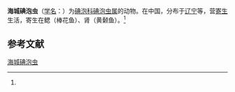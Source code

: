 {{Speciesbox
| name = 海城碘泡虫
| status = 
| status_system = 
| image = 
| genus = Myxobolus
| species = haichengensis
| authority = (Chen, 1998)<ref name='id9450'>{{cite web| url =http://www.bioinfo.cn/db05/BjdwSpecies.php?action=view&id=9450| title =海城碘泡虫| work =《中国动物物种编目数据库》| publisher =中国科学院微生物研究所| author =中国科学院动物研究所| accessdate =2009-04-16| deadurl =yes| archiveurl =https://web.archive.org/web/20160305074857/http://www.bioinfo.cn/db05/BjdwSpecies.php?action=view&id=9450| archivedate =2016-03-05}}</ref>
}}

'''海城碘泡虫'''（[[学名|学名]]：{{lang|la|''Myxobolus haichengensis''}}）为[[碘泡科|碘泡科]][[碘泡虫属|碘泡虫属]]的动物。在中国，分布于[[辽宁|辽宁]]等，营[[寄生|寄生]]生活，寄生在鳃（棒花鱼）、肾（黄颡鱼）。<ref name='id9450'/>

== 参考文献 ==
{{reflist}}

{{Wikispecies|Myxobolus haichengensis}}
{{Taxonbar|from=Q11150449}}

[[Category:碘泡虫属|海城碘泡虫]]


{{Cnidarian-stub}}